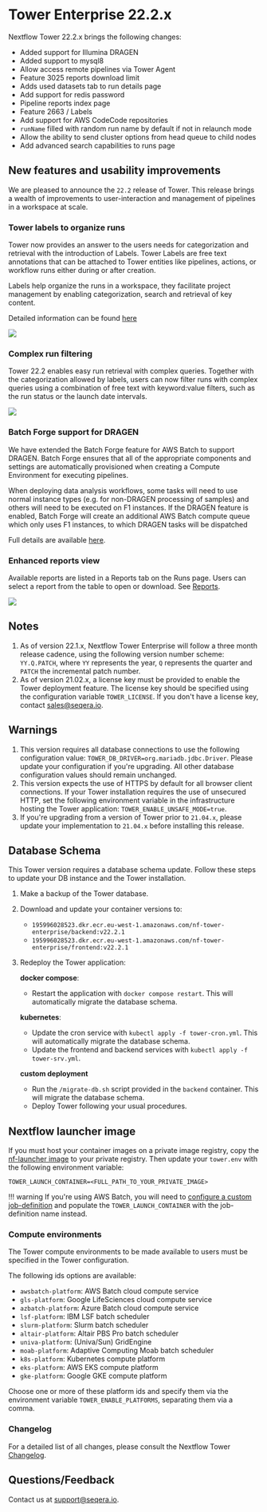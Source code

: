 # Tower Enterprise 22.2.x

Nextflow Tower 22.2.x brings the following changes:

- Added support for Illumina DRAGEN
- Added support to mysql8
- Allow access remote pipelines via Tower Agent
- Feature 3025 reports download limit
- Adds used datasets tab to run details page
- Add support for redis password
- Pipeline reports index page
- Feature 2663 / Labels
- Add support for AWS CodeCode repositories
- `runName` filled with random run name by default if not in relaunch mode
- Allow the ability to send cluster options from head queue to child nodes
- Add advanced search capabilities to runs page

## New features and usability improvements

We are pleased to announce the `22.2` release of Tower. This release brings a wealth of improvements to user-interaction and management of pipelines in a workspace at scale.

### Tower labels to organize runs

Tower now provides an answer to the users needs for categorization and retrieval with the introduction of Labels. Tower Labels are free text annotations that can be attached to Tower entities like pipelines, actions, or workflow runs either during or after creation.

Labels help organize the runs in a workspace, they facilitate project management by enabling categorization, search and retrieval of key content.

Detailed information can be found [here](https://docs.seqera.io/platform/23.3.0/labels/overview/)

![](./_images/labels.png)

### Complex run filtering

Tower 22.2 enables easy run retrieval with complex queries. Together with the categorization allowed by labels, users can now filter runs with complex queries using a combination of free text with keyword:value filters, such as the run status or the launch date intervals.

![](./_images/filters.png)

### Batch Forge support for DRAGEN

We have extended the Batch Forge feature for AWS Batch to support DRAGEN. Batch Forge ensures that all of the appropriate components and settings are automatically provisioned when creating a Compute Environment for executing pipelines.

When deploying data analysis workflows, some tasks will need to use normal instance types (e.g. for non-DRAGEN processing of samples) and others will need to be executed on F1 instances. If the DRAGEN feature is enabled, Batch Forge will create an additional AWS Batch compute queue which only uses F1 instances, to which DRAGEN tasks will be dispatched

Full details are available [here](../../supported_software/dragen/overview.mdx).

### Enhanced reports view

Available reports are listed in a Reports tab on the Runs page. Users can select a report from the table to open or download. See [Reports](../../reports/overview.mdx).

![](./_images/enhanced_reports.png)

## Notes

1. As of version 22.1.x, Nextflow Tower Enterprise will follow a three month release cadence, using the following version number scheme: `YY.Q.PATCH`, where `YY` represents the year, `Q` represents the quarter and `PATCH` the incremental patch number.
2. As of version 21.02.x, a license key must be provided to enable the Tower deployment feature. The license key should be specified using the configuration variable `TOWER_LICENSE`. If you don't have a license key, contact sales@seqera.io.

## Warnings

1.  This version requires all database connections to use the following configuration value: `TOWER_DB_DRIVER=org.mariadb.jdbc.Driver`. Please update your configuration if you're upgrading. All other database configuration values should remain unchanged.
2.  This version expects the use of HTTPS by default for all browser client connections. If your Tower installation requires the use of unsecured HTTP, set the following environment variable in the infrastructure hosting the Tower application: `TOWER_ENABLE_UNSAFE_MODE=true`.
3.  If you're upgrading from a version of Tower prior to `21.04.x`, please update your implementation to `21.04.x` before installing this release.

## Database Schema

This Tower version requires a database schema update. Follow these steps to update your DB instance and the Tower installation.

1. Make a backup of the Tower database.
2. Download and update your container versions to:

    * `195996028523.dkr.ecr.eu-west-1.amazonaws.com/nf-tower-enterprise/backend:v22.2.1`
    * `195996028523.dkr.ecr.eu-west-1.amazonaws.com/nf-tower-enterprise/frontend:v22.2.1`

3. Redeploy the Tower application:

    **docker compose**:

     - Restart the application with `docker compose restart`. This will automatically migrate the database schema.

    **kubernetes**:

     - Update the cron service with `kubectl apply -f tower-cron.yml`. This will automatically migrate the database schema.
     - Update the frontend and backend services with `kubectl apply -f tower-srv.yml`.

    **custom deployment**

     - Run the `/migrate-db.sh` script provided in the `backend` container. This will migrate the database schema.
     - Deploy Tower following your usual procedures.

## Nextflow launcher image

If you must host your container images on a private image registry, copy the [nf-launcher image](https://quay.io/seqeralabs/nf-launcher:j17-22.06.1-edge) to your private registry. Then update your `tower.env` with the following environment variable:

   `TOWER_LAUNCH_CONTAINER=<FULL_PATH_TO_YOUR_PRIVATE_IMAGE>`

!!! warning
If you're using AWS Batch, you will need to [configure a custom job-definition](../advanced-topics/custom-launch-container.mdx) and populate the `TOWER_LAUNCH_CONTAINER` with the job-definition name instead.

### Compute environments

The Tower compute environments to be made available to users must be specified in the Tower configuration.

The following ids options are available:

- `awsbatch-platform`: AWS Batch cloud compute service
- `gls-platform`: Google LifeSciences cloud compute service
- `azbatch-platform`: Azure Batch cloud compute service
- `lsf-platform`: IBM LSF batch scheduler
- `slurm-platform`: Slurm batch scheduler
- `altair-platform`: Altair PBS Pro batch scheduler
- `univa-platform`: (Univa/Sun) GridEngine
- `moab-platform`: Adaptive Computing Moab batch scheduler
- `k8s-platform`: Kubernetes compute platform
- `eks-platform`: AWS EKS compute platform
- `gke-platform`: Google GKE compute platform

Choose one or more of these platform ids and specify them via the environment variable `TOWER_ENABLE_PLATFORMS`, separating them via a comma.

### Changelog

For a detailed list of all changes, please consult the Nextflow Tower [Changelog](./changelog.mdx).

## Questions/Feedback

Contact us at [support@seqera.io](mailto:support@seqera.io).
